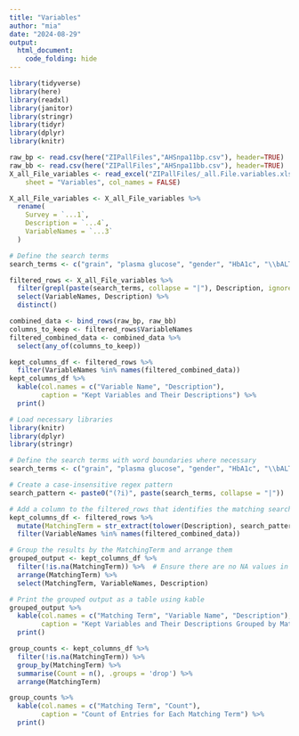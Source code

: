 ```yaml
---
title: "Variables"
author: "mia"
date: "2024-08-29"
output:
  html_document:
    code_folding: hide
---
```


```r
library(tidyverse)
library(here)      
library(readxl)    
library(janitor)   
library(stringr)   
library(tidyr)     
library(dplyr)
library(knitr)
```

```r
raw_bp <- read.csv(here("ZIPallFiles","AHSnpa11bp.csv"), header=TRUE)
raw_bb <- read.csv(here("ZIPallFiles","AHSnpa11bb.csv"), header=TRUE)
X_all_File_variables <- read_excel("ZIPallFiles/_all.File.variables.xlsx", 
    sheet = "Variables", col_names = FALSE)

X_all_File_variables <- X_all_File_variables %>%
  rename(
    Survey = `...1`,
    Description = `...4`,
    VariableNames = `...3`
  )
```

```r
# Define the search terms
search_terms <- c("grain", "plasma glucose", "gender", "HbA1c", "\\bALT\\b", "GGT", "identifier", "BMI", "\\bage\\b", "\\bsex of person\\b", "diabetes")

filtered_rows <- X_all_File_variables %>%
  filter(grepl(paste(search_terms, collapse = "|"), Description, ignore.case = TRUE)) %>%
  select(VariableNames, Description) %>%
  distinct()
```

```r
combined_data <- bind_rows(raw_bp, raw_bb)
columns_to_keep <- filtered_rows$VariableNames
filtered_combined_data <- combined_data %>%
  select(any_of(columns_to_keep))

kept_columns_df <- filtered_rows %>%
  filter(VariableNames %in% names(filtered_combined_data))
kept_columns_df %>%
  kable(col.names = c("Variable Name", "Description"),
        caption = "Kept Variables and Their Descriptions") %>%
  print()
```

```r
# Load necessary libraries
library(knitr)
library(dplyr)
library(stringr)

# Define the search terms with word boundaries where necessary
search_terms <- c("grain", "plasma glucose", "gender", "HbA1c", "\\bALT\\b", "GGT", "identifier", "BMI", "\\bage\\b", "\\bsex of person\\b","diabetes")

# Create a case-insensitive regex pattern
search_pattern <- paste0("(?i)", paste(search_terms, collapse = "|"))

# Add a column to the filtered_rows that identifies the matching search term
kept_columns_df <- filtered_rows %>%
  mutate(MatchingTerm = str_extract(tolower(Description), search_pattern)) %>%
  filter(VariableNames %in% names(filtered_combined_data))

# Group the results by the MatchingTerm and arrange them
grouped_output <- kept_columns_df %>%
  filter(!is.na(MatchingTerm)) %>%  # Ensure there are no NA values in MatchingTerm
  arrange(MatchingTerm) %>%
  select(MatchingTerm, VariableNames, Description)

# Print the grouped output as a table using kable
grouped_output %>%
  kable(col.names = c("Matching Term", "Variable Name", "Description"),
        caption = "Kept Variables and Their Descriptions Grouped by Matching Terms") %>%
  print()

group_counts <- kept_columns_df %>%
  filter(!is.na(MatchingTerm)) %>%
  group_by(MatchingTerm) %>%
  summarise(Count = n(), .groups = 'drop') %>%
  arrange(MatchingTerm)

group_counts %>%
  kable(col.names = c("Matching Term", "Count"),
        caption = "Count of Entries for Each Matching Term") %>%
  print()
```